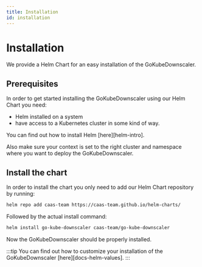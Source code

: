 ```yaml
---
title: Installation
id: installation
---
```


# Installation

We provide a Helm Chart for an easy installation of the GoKubeDownscaler.

## Prerequisites

In order to get started installing the GoKubeDownscaler using our Helm Chart you need:

- Helm installed on a system
- have access to a Kubernetes cluster in some kind of way.

You can find out how to install Helm [here][helm-intro].

Also make sure your context is set to the right cluster and namespace where you want to deploy the GoKubeDownscaler.

## Install the chart

In order to install the chart you only need to add our Helm Chart repository by running:

```bash
helm repo add caas-team https://caas-team.github.io/helm-charts/
```

Followed by the actual install command:

```bash
helm install go-kube-downscaler caas-team/go-kube-downscaler
```

Now the GoKubeDownscaler should be properly installed.

:::tip
You can find out how to customize your installation of the GoKubeDownscaler [here][docs-helm-values].
:::
